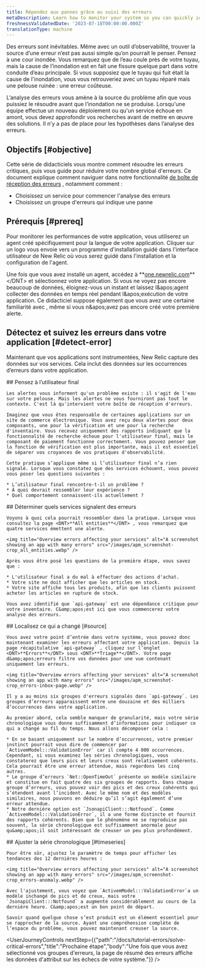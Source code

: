 ```yaml
---
title: Répondez aux pannes grâce au suivi des erreurs
metaDescription: Learn how to monitor your system so you can quickly identify and resolve many error occurrences fast.
freshnessValidatedDate: '2023-07-18T00:00:00.000Z'
translationType: machine
---
```


Des erreurs sont inévitables. Même avec un outil d’observabilité, trouver la source d’une erreur n’est pas aussi simple qu’on pourrait le penser. Pensez à une cour inondée. Vous remarquez que de l’eau coule près de votre tuyau, mais la cause de l’inondation est en fait une fissure quelque part dans votre conduite d’eau principale. Si vous supposiez que le tuyau qui fuit était la cause de l'inondation, vous vous retrouveriez avec un tuyau réparé mais une pelouse ruinée : une erreur coûteuse.

L’analyse des erreurs vous amène à la source du problème afin que vous puissiez le résoudre avant que l’inondation ne se produise. Lorsqu'une équipe effectue un nouveau déploiement ou qu'un service échoue en amont, vous devez approfondir vos recherches avant de mettre en œuvre des solutions. Il n’y a pas de place pour les hypothèses dans l’analyse des erreurs.

## Objectifs [#objective]

Cette série de didacticiels vous montre comment résoudre les erreurs critiques, puis vous guide pour réduire votre nombre global d'erreurs. Ce document explique comment naviguer dans notre fonctionnalité [de boîte de réception des erreurs](/docs/errors-inbox/getting-started) , notamment comment :

* Choisissez un service pour commencer l'analyse des erreurs
* Choisissez un groupe d'erreurs qui indique une panne

## Prérequis [#prereq]

Pour monitorer les performances de votre application, vous utiliserez un agent créé spécifiquement pour la langue de votre application. Cliquer sur un logo vous envoie vers un programme d'installation guidé dans l'interface utilisateur de New Relic où vous serez guidé dans l'installation et la configuration de l'agent.

<TechTileGrid>
  <TechTile name="Go agent" icon="logo-go" to="https://one.newrelic.com/nr1-core?state=985d4005-ba90-a8c7-1da1-2af34539b03b" />

  <TechTile name="Java agent" icon="logo-java" to="https://one.newrelic.com/nr1-core?state=80d18bcb-4919-1fcb-2b77-9406838eb916" />

  <TechTile name=".NET agent" icon="logo-dotnet" to="https://one.newrelic.com/nr1-core?state=30e93090-6dfa-6b70-8e75-472f54414355" />

  <TechTile name="Node.js agent" icon="logo-nodejs" to="https://one.newrelic.com/marketplace/install-data-source?state=be2e62fa-cc3b-c428-27c4-8d662c9e80a1" />

  <TechTile name="PHP agent" icon="logo-php" to="https://one.newrelic.com/nr1-core?state=aa633b41-72d4-009c-3abf-55dcf64894fe" />

  <TechTile name="Python agent" icon="logo-python" to="https://one.newrelic.com/nr1-core?state=20fda75b-58fb-a92a-f9e1-7b052035c6e8" />

  <TechTile name="Ruby agent" icon="logo-ruby" to="https://one.newrelic.com/nr1-core?state=d69143ab-605c-579b-25bf-cc6e5fee5b80" />
</TechTileGrid>

Une fois que vous avez installé un agent, accédez à <DNT>**[one.newrelic.com](https://one.newrelic.com/nr1-core?filters=\(domain%3D'APM'ANDtype%3D'APPLICATION'\))**</DNT> et sélectionnez votre application. Si vous ne voyez pas encore beaucoup de données, éloignez-vous un instant et laissez l&amp;apos;agent collecter des données en temps réel pendant l&amp;apos;exécution de votre application. Ce didacticiel suppose également que vous avez une certaine familiarité avec <InlinePopover type="alertsTutorial" />, même si vous n&amp;apos;avez pas encore créé votre première alerte.

## Détectez et suivez les erreurs dans votre application [#detect-error]

Maintenant que vos applications sont instrumentées, New Relic capture des données sur vos services. Cela inclut des données sur les occurrences d’erreurs dans votre application.

<Steps>
  <Step>
    ## Pensez à l’utilisateur final

    Les alertes vous informent qu'un problème existe : il s'agit de l'eau sur votre pelouse. Mais les alertes ne vous fourniront pas tout le contexte. C'est là qu'intervient votre boîte de réception d'erreurs.

    Imaginez que vous êtes responsable de certaines applications sur un site de commerce électronique. Vous avez reçu deux alertes pour deux composants, une pour la vérification et une pour la recherche d'inventaire. Vous recevez uniquement des rapports indiquant que la fonctionnalité de recherche échoue pour l'utilisateur final, mais le composant de paiement fonctionne correctement. Vous pouvez penser que la fonction de vérification est plus importante, mais il est essentiel de séparer vos croyances de vos pratiques d'observabilité.

    Cette pratique s’applique même si l’utilisateur final n’a rien signalé. Lorsque vous constatez que des services échouent, vous pouvez vous poser les questions suivantes :

    * L’utilisateur final rencontre-t-il un problème ?
    * À quoi devrait ressembler leur expérience ?
    * Quel comportement connaissent-ils actuellement ?
  </Step>

  <Step>
    ## Déterminer quels services signalent des erreurs

    Voyons à quoi cela pourrait ressembler dans la pratique. Lorsque vous consultez la page <DNT>**All entities**</DNT> , vous remarquez que quatre services émettent une alerte.

    <img title="Overview errors affecting your services" alt="A screenshot showing an app with many errors" src="/images/apm_screenshot-crop_all_entities.webp" />

    Après vous être posé les questions de la première étape, vous savez que :

    * L'utilisateur final a du mal à effectuer des actions d'achat.
    * Votre site ne doit afficher que les articles en stock.
    * Votre site affiche tous les produits, afin que les clients puissent acheter les articles en rupture de stock.

    Vous avez identifié que `api-gateway` est une dépendance critique pour votre inventaire. C&amp;apos;est ici que vous commencerez votre analyse des erreurs.
  </Step>

  <Step>
    ## Localisez ce qui a changé [#source]

    Vous avez votre point d’entrée dans votre système, vous pouvez donc maintenant examiner les erreurs affectant votre application. Depuis la page récapitulative `api-gateway` , cliquez sur l’onglet <DNT>**Errors**</DNT> sous <DNT>**Triage**</DNT>. Votre page d&amp;apos;erreurs filtre vos données pour une vue contenant uniquement les erreurs.

    <img title="Overview errors affecting your services" alt="A screenshot showing an app with many errors" src="/images/apm_screenshot-crop_errors-inbox-page.webp" />

    Il y a au moins six groupes d'erreurs signalés dans `api-gateway`. Les groupes d’erreurs apparaissent entre une douzaine et des milliers d’occurrences dans votre application.

    Au premier abord, cela semble manquer de granularité, mais votre série chronologique vous donne suffisamment d’informations pour indiquer ce qui a changé au fil du temps. Nous allons décomposer cela :

    * En se basant uniquement sur le nombre d’occurrences, votre premier instinct pourrait vous dire de commencer par `ActivemModel:::ValidationError` car il compte 4 000 occurrences. Cependant, si vous examinez les séries chronologiques, vous constaterez que leurs pics et leurs creux sont relativement cohérents. Cela pourrait être une erreur attendue, mais regardons les cinq autres.
    * Le groupe d’erreurs `Net::OpenTimeOut` présente un modèle similaire et constitue en fait quatre des six groupes de rapports. Dans chaque groupe d’erreurs, vous pouvez voir des pics et des creux cohérents qui s’étendent avant l’incident. Avec le même nom et des modèles similaires, nous pouvons en déduire qu’il s’agit également d’une erreur attendue.
    * Notre dernière option est `JsonapiClient:::Notfound`. Comme `ActivemModel:::ValidationError`, il a une forme distincte et fournit des rapports cohérents. Bien que le phénomène ne se reproduise pas souvent, la série chronologique est suffisamment anormale pour qu&amp;apos;il soit intéressant de creuser un peu plus profondément.
  </Step>

  <Step>
    ## Ajuster la série chronologique [#timeseries]

    Pour être sûr, ajustez le paramètre de temps pour afficher les tendances des 12 dernières heures :

    <img title="Overview errors affecting your services" alt="A screenshot showing an app with many errors" src="/images/apm_screenshot-crop_errors-anomaly.webp" />

    Avec l'ajustement, vous voyez que `ActivemModel:::ValidationError`a un modèle inchangé de pics et de creux, mais votre `JsonapiClient:::Notfound` a augmenté considérablement au cours de la dernière heure. C&amp;apos;est un bon point de départ.

    Savoir quand quelque chose s’est produit est un élément essentiel pour se rapprocher de la source. Ayant une compréhension complète de l’espace du problème, vous pouvez maintenant creuser la source.
  </Step>
</Steps>

<UserJourneyControls nextStep={{"path":"/docs/tutorial-errors/solve-critical-errors","title":"Prochaine étape","body":"Une fois que vous avez sélectionné vos groupes d'erreurs, la page de résumé des erreurs affiche les données d'attribut sur les échecs de votre système."}} />